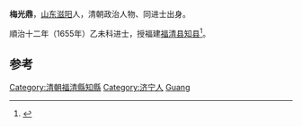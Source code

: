 '''梅光鼎'''，[[山东|山东]][[滋阳|滋阳]]人，清朝政治人物、同进士出身。

順治十二年（1655年）乙未科进士，授福建[[福清县|福清县]][[知县|知县]]<ref>{{cite news|title=福清市志  第四节　明代县衙|url=http://www.fzdqw.com/ShowText.asp?ToBook=1100&index=1135|accessdate=2013-08-11|newspaper=福州地情网|deadurl=yes|archiveurl=https://web.archive.org/web/20150528034308/http://www.fzdqw.com/ShowText.asp?ToBook=1100&index=1135|archivedate=2015-05-28}}</ref>。

==参考==
{{reflist}}
{{清朝人物小作品}}
{{順治十二年乙未科殿試金榜}}
{{DEFAULTSORT:Mei梅}}
[[Category:清朝福清縣知縣|Category:清朝福清縣知縣]]
[[Category:济宁人|Category:济宁人]]
[[Category:梅姓|Guang]]